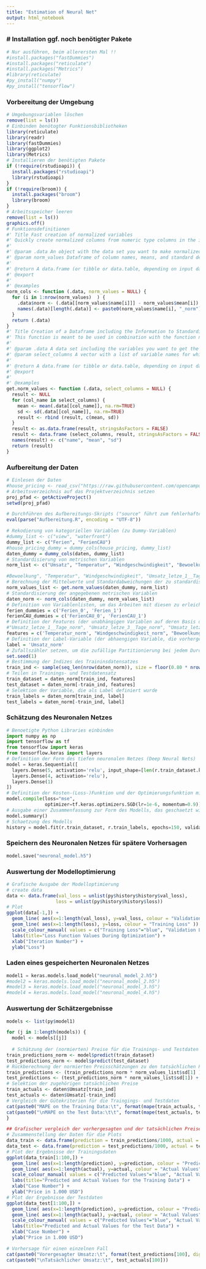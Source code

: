 ```yaml
---
title: "Estimation of Neural Net"
output: html_notebook
---
```


### # Installation ggf. noch benötigter Pakete ###
```r
# Nur ausführen, beim allerersten Mal !!
#install.packages("fastDummies")
#install.packages("reticulate")
#install.packages("Metrics")
#library(reticulate)
#py_install("numpy")
#py_install("tensorflow")
```


### Vorbereitung der Umgebung ###
```r
# Umgebungsvariablen löschen
remove(list = ls())
# Einbinden benötogter Funktionsbibliotheken
library(reticulate)
library(readr)
library(fastDummies)
library(ggplot2)
library(Metrics)
# Installieren der benötigten Pakete
if (!require(rstudioapi)) {
  install.packages("rstudioapi")
  library(rstudioapi) 
}
if (!require(broom)) {
  install.packages("broom")
  library(broom)
}
# Arbeitsspeicher leeren
remove(list = ls())
graphics.off()
# Funktionsdefinitionen
#' Title Fast creation of normalized variables
#' Quickly create normalized columns from numeric type columns in the inputted data. This function is useful for statistical analysis when you want normalized columns rather than the actual columns.
#'
#' @param .data An object with the data set you want to make normalized columns from.
#' @param norm_values Dataframe of column names, means, and standard deviations that is used to create corresponding normalized variables from.
#'
#' @return A data.frame (or tibble or data.table, depending on input data type) with same number of rows as inputted data and original columns plus the newly created normalized. columns.
#' @export
#'
#' @examples
norm_cols <- function (.data, norm_values = NULL) {
  for (i in 1:nrow(norm_values)  ) {
    .data$norm <- (.data[[norm_values$name[i]]] - norm_values$mean[i]) / norm_values$sd[i]
    names(.data)[length(.data)] <- paste0(norm_values$name[i], "_norm")
  }
  return (.data)
}
#' Title Creation of a Dataframe including the Information to Standardize Variables
#' This function is meant to be used in combination with the function norm_cols
#'
#' @param .data A data set including the variables you want to get the means and standard deviations from.
#' @param select_columns A vector with a list of variable names for which you want to get the means and standard deviations from.
#'
#' @return A data.frame (or tibble or data.table, depending on input data type) including the names, means, and standard deviations of the variables included in the select_columns argument.
#' @export
#'
#' @examples
get.norm_values <- function (.data, select_columns = NULL) {
  result <- NULL
  for (col_name in select_columns) {
    mean <- mean(.data[[col_name]], na.rm=TRUE)
    sd <- sd(.data[[col_name]], na.rm=TRUE)
    result <- rbind (result, c(mean, sd))
  }
  result <- as.data.frame(result, stringsAsFactors = FALSE)
  result <- data.frame (select_columns, result, stringsAsFactors = FALSE)
  names(result) <- c("name", "mean", "sd")
  return (result)
}
```


### Aufbereitung der Daten ###
```r
# Einlesen der Daten
#house_pricing <- read_csv("https://raw.githubusercontent.com/opencampus-sh/ws1920-datascience/master/house_pricing_test.csv")
# Arbeitsverzeichnis auf das Projektverzeichnis setzen
proj_pfad <- getActiveProject()
setwd(proj_pfad)

# Durchführen des Aufbereitungs-Skripts ("source" führt zum fehlerhaften Durchführen mit Umlauten, daher die explizite Angabe der Unicode-Kodierung)
eval(parse("Aufbereitung.R", encoding = "UTF-8"))

```

```r
# Rekodierung von kategoriellen Variablen (zu Dummy-Variablen)
#dummy_list <- c("view", "waterfront")
dummy_list <- c("Ferien", "FerienCAU")
#house_pricing_dummy = dummy_cols(house_pricing, dummy_list)
daten_dummy = dummy_cols(daten, dummy_list)
# Standardisierung von metrischen Variablen
norm_list <- c("Umsatz", "Temperatur", "Windgeschwindigkeit", "Bewoelkung", "Wettercode", "Umsatz_letzte_1_Tage", "Umsatz_letzte_3_Tage", "Umsatz_letzte_7_Tage", "Umsatz_letzte_30_Tage")

#Bewoelkung", "Temperatur", "Windgeschwindigkeit", "Umsatz_letze_1__Tage", "Umsatz_letze_2__Tage", "Umsatz_letze_3__Tage", "Umsatz_letze_7__Tage", "Umsatz_letze_30__Tage"
# Berechnung der Mittelwerte und Standardabweichungen der zu standardisierenden Variablen
norm_values_list <- get.norm_values(daten_dummy, norm_list)
# Standardisierung der angegebenen metrischen Variablen
daten_norm <- norm_cols(daten_dummy, norm_values_list)
# Definition von Variablenlisten, um das Arbeiten mit diesen zu erleichtern
ferien_dummies = c('Ferien_0', 'Ferien_1')
ferienCAU_dummies = c('FerienCAU_0', 'FerienCAU_1')
# Definition der Features (der unabhängigen Variablen auf deren Basis die Vorhersagen erzeugt werden sollen)
#"Umsatz_letze_1__Tage_norm", "Umsatz_letze_3__Tage_norm", "Umsatz_letze_7_Tage_norm", "Umsatz_letze_30__Tage_norm"
features = c('Temperatur_norm', "Windgeschwindigkeit_norm", "Bewoelkung_norm", "Wettercode_norm", "Umsatz_letzte_1_Tage_norm", "Umsatz_letzte_3_Tage_norm", "Umsatz_letzte_7_Tage_norm", "Umsatz_letzte_30_Tage_norm", ferien_dummies, ferienCAU_dummies)
# Definition der Label-Variable (der abhaengigen Variable, die vorhergesagt werden soll) sowie
label = 'Umsatz_norm'
# Zufallszähler setzen, um die zufällige Partitionierung bei jedem Durchlauf gleich zu halten
set.seed(1)
# Bestimmung der Indizes des Traininsdatensatzes
train_ind <- sample(seq_len(nrow(daten_norm)), size = floor(0.80 * nrow(daten_norm)))
# Teilen in Trainings- und Testdatensatz
train_dataset = daten_norm[train_ind, features]
test_dataset = daten_norm[-train_ind, features]
# Selektion der Variable, die als Label definiert wurde
train_labels = daten_norm[train_ind, label]
test_labels = daten_norm[-train_ind, label]
```


### Schätzung des Neuronalen Netzes
```python
# Benoetigte Python Libraries einbinden
import numpy as np
import tensorflow as tf
from tensorflow import keras
from tensorflow.keras import layers
# Definition der Form des tiefen neuronalen Netzes (Deep Neural Nets)
model = keras.Sequential([
  layers.Dense(5, activation='relu', input_shape=[len(r.train_dataset.keys())]),
  layers.Dense(4, activation='relu'),
  layers.Dense(1)
])
# Definition der Kosten-(Loss-)Funktion und der Optimierungsfunktion mit seinen Hyperparametern
model.compile(loss="mse",
              optimizer=tf.keras.optimizers.SGD(lr=1e-6, momentum=0.9))
# Ausgabe einer Zusammenfassung zur Form des Modells, das geschaetzt wird (nicht notwendig)
model.summary()
# Schaetzung des Modells
history = model.fit(r.train_dataset, r.train_labels, epochs=150, validation_split = 0.1, verbose=0)
```


### Speichern des Neuronalen Netzes für spätere Vorhersagen ###
```python
model.save("neuronal_model.h5")
```


### Auswertung der Modelloptimierung ###
```r
# Grafische Ausgabe der Modelloptimierung
# create data
data <- data.frame(val_loss = unlist(py$history$history$val_loss),
                  loss = unlist(py$history$history$loss))
# Plot
ggplot(data[-1,]) +
  geom_line( aes(x=1:length(val_loss), y=val_loss, colour = "Validation Loss" )) +
  geom_line( aes(x=1:length(loss), y=loss, colour = "Training Loss" )) +
  scale_colour_manual( values = c("Training Loss"="blue", "Validation Loss"="red") ) +
  labs(title="Loss Function Values During Optimization") +
  xlab("Iteration Number") +
  ylab("Loss") 
```


### Laden eines gespeicherten Neuronalen Netzes ###
```python
model1 = keras.models.load_model("neuronal_model_2.h5")
#model2 = keras.models.load_model("neuronal_model_2.h5")
#model3 = keras.models.load_model("neuronal_model_3.h5")
#model4 = keras.models.load_model("neuronal_model_4.h5")

```


### Auswertung der Schätzergebnisse ###
```r

models <- list(py$model1)

for (j in 1:length(models)) {
  model <- models[[j]]
  
  # Schätzung der (normierten) Preise für die Trainings- und Testdaten
train_predictions_norm <- model$predict(train_dataset)
test_predictions_norm <- model$predict(test_dataset)
# Rückberechnung der normierten Preisschätzungen zu den tatsächlichen Preisschätzungen bzw. Preisen
train_predictions <- (train_predictions_norm * norm_values_list$sd[1] ) + norm_values_list$mean[1]
test_predictions <- (test_predictions_norm * norm_values_list$sd[1]) + norm_values_list$mean[1]
# Selektion der zugehörigen tatsächlichen Preise
train_actuals <- daten$Umsatz[train_ind]
test_actuals <- daten$Umsatz[-train_ind]
# Vergleich der Gütekriterien für die Traingings- und Testdaten
cat(paste0("MAPE on the Training Data:\t", format(mape(train_actuals, train_predictions)*100, digits=3, nsmall=2)))
cat(paste0("\nMAPE on the Test Data:\t\t", format(mape(test_actuals, test_predictions)*100, digits=3, nsmall=2)))
}

```

```r
## Grafischer vergleich der vorhergesagten und der tatsächlichen Preise für die Trainings- und Testdaten
# Zusammenstellung der Daten für die Plots
data_train <- data.frame(prediction = train_predictions/1000, actual = train_actuals/1000)
data_test <- data.frame(prediction = test_predictions/1000, actual = test_actuals/1000)
# Plot der Ergebnisse der Trainingsdaten
ggplot(data_train[1:100,]) +
  geom_line( aes(x=1:length(prediction), y=prediction, colour = "Predicted Values" )) +
  geom_line( aes(x=1:length(actual), y=actual, colour = "Actual Values" )) +
  scale_colour_manual( values = c("Predicted Values"="blue", "Actual Values"="red") ) +
  labs(title="Predicted and Actual Values for the Training Data") +
  xlab("Case Number") +
  ylab("Price in 1.000 USD") 
# Plot der Ergebnisse der Testdaten
ggplot(data_test[1:100,]) +
  geom_line( aes(x=1:length(prediction), y=prediction, colour = "Predicted Values" )) +
  geom_line( aes(x=1:length(actual), y=actual, colour = "Actual Values" )) +
  scale_colour_manual( values = c("Predicted Values"="blue", "Actual Values"="red") ) +
  labs(title="Predicted and Actual Values for the Test Data") +
  xlab("Case Number") +
  ylab("Price in 1.000 USD") 
```

```r
# Vorhersage für einen einzelnen Fall
cat(paste0("Vorergesagter Umsatz:\t", format(test_predictions[100], digits=2, nsmall =0)))
cat(paste0("\nTatsächlicher Umsatz:\t", test_actuals[100]))
```